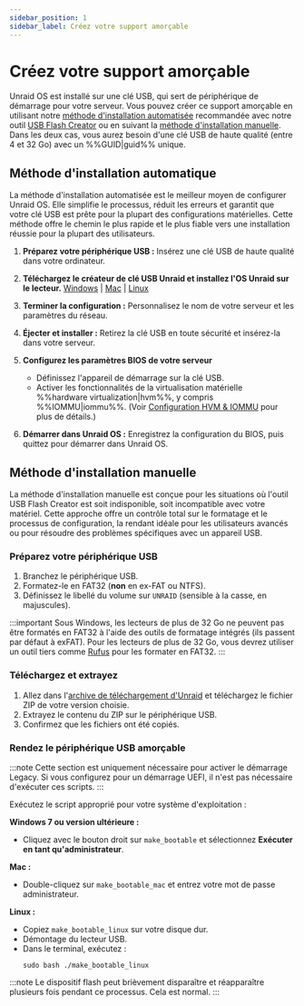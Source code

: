 ```yaml
---
sidebar_position: 1
sidebar_label: Créez votre support amorçable
---
```


# Créez votre support amorçable

Unraid OS est installé sur une clé USB, qui sert de périphérique de démarrage pour votre serveur. Vous pouvez créer ce support amorçable en utilisant notre [méthode d'installation automatisée](./create-your-bootable-media.mdx#automated-install-method) recommandée avec notre outil [USB Flash Creator](https://unraid.net/download) ou en suivant la [méthode d'installation manuelle](./create-your-bootable-media.mdx#manual-install-method). Dans les deux cas, vous aurez besoin d'une clé USB de haute qualité (entre 4 et 32 Go) avec un %%GUID|guid%% unique.

## Méthode d'installation automatique

La méthode d'installation automatisée est le meilleur moyen de configurer Unraid OS. Elle simplifie le processus, réduit les erreurs et garantit que votre clé USB est prête pour la plupart des configurations matérielles. Cette méthode offre le chemin le plus rapide et le plus fiable vers une installation réussie pour la plupart des utilisateurs.

1. **Préparez votre périphérique USB :**
   Insérez une clé USB de haute qualité dans votre ordinateur.

2. **Téléchargez le créateur de clé USB Unraid et installez l'OS Unraid sur le lecteur.**
   [Windows](https://releases.unraid.net/dl/stable/usb-creator.exe) | [Mac](https://releases.unraid.net/dl/stable/usb-creator.dmg) | [Linux](https://releases.unraid.net/dl/stable/usb-creator.deb)

3. **Terminer la configuration :**
   Personnalisez le nom de votre serveur et les paramètres du réseau.

4. **Éjecter et installer :**
   Retirez la clé USB en toute sécurité et insérez-la dans votre serveur.

5. **Configurez les paramètres BIOS de votre serveur**
   - Définissez l'appareil de démarrage sur la clé USB.
   - Activer les fonctionnalités de la virtualisation matérielle %%hardware virtualization|hvm%%, y compris %%IOMMU|iommu%%. (Voir [Configuration HVM & IOMMU](../../using-unraid-to/create-virtual-machines/overview-and-system-prep.mdx#hvm--iommu-what-they-enable) pour plus de détails.)

6. **Démarrer dans Unraid OS :**
   Enregistrez la configuration du BIOS, puis quittez pour démarrer dans Unraid OS.

## Méthode d'installation manuelle

La méthode d'installation manuelle est conçue pour les situations où l'outil USB Flash Creator est soit indisponible, soit incompatible avec votre matériel. Cette approche offre un contrôle total sur le formatage et le processus de configuration, la rendant idéale pour les utilisateurs avancés ou pour résoudre des problèmes spécifiques avec un appareil USB.

### Préparez votre périphérique USB

1. Branchez le périphérique USB.
2. Formatez-le en FAT32 (**non** en ex-FAT ou NTFS).
3. Définissez le libellé du volume sur `UNRAID` (sensible à la casse, en majuscules).

:::important
Sous Windows, les lecteurs de plus de 32 Go ne peuvent pas être formatés en FAT32 à l'aide des outils de formatage intégrés (ils passent par défaut à exFAT). Pour les lecteurs de plus de 32 Go, vous devrez utiliser un outil tiers comme [Rufus](https://rufus.ie/en/) pour les formater en FAT32.
:::

### Téléchargez et extrayez

1. Allez dans l'[archive de téléchargement d'Unraid](../../download_list.mdx) et téléchargez le fichier ZIP de votre version choisie.
2. Extrayez le contenu du ZIP sur le périphérique USB.
3. Confirmez que les fichiers ont été copiés.

### Rendez le périphérique USB amorçable

:::note
Cette section est uniquement nécessaire pour activer le démarrage Legacy. Si vous configurez pour un démarrage UEFI, il n'est pas nécessaire d'exécuter ces scripts.
:::

Exécutez le script approprié pour votre système d'exploitation :

**Windows 7 ou version ultérieure :**

- Cliquez avec le bouton droit sur `make_bootable` et sélectionnez **Exécuter en tant qu'administrateur**.

**Mac :**

- Double-cliquez sur `make_bootable_mac` et entrez votre mot de passe administrateur.

**Linux :**

- Copiez `make_bootable_linux` sur votre disque dur.
- Démontage du lecteur USB.
- Dans le terminal, exécutez :
  ```
  sudo bash ./make_bootable_linux
  ```

:::note
Le dispositif flash peut brièvement disparaître et réapparaître plusieurs fois pendant ce processus. Cela est normal.
:::
